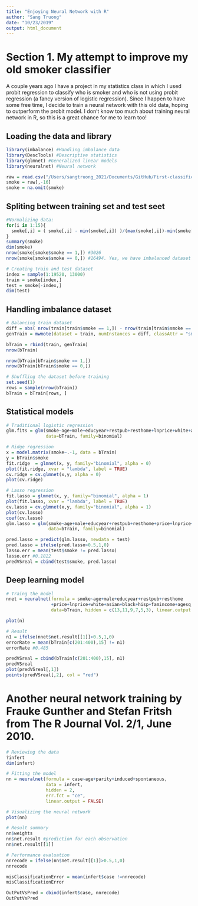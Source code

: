 ```yaml
---
title: "Enjoying Neural Network with R"
author: "Sang Truong"
date: "10/23/2019"
output: html_document
---
```


# Section 1. My attempt to improve my old smoker classifier

A couple years ago I have a project in my statistics class in which I used probit regression to classify who is smoker and who is not using probit regression (a fancy version of logistic regression). Since I happen to have some free time, I decide to train a neural network with this old data, hoping to outperform the probit model. I don't know too much about training neural network in R, so this is a great chance for me to learn too! 

## Loading the data and library

```r
library(imbalance) #Handling imbalance data
library(DescTools) #Descriptive statistics
library(glmnet) #Generalized linear models 
library(neuralnet) #Neural network

raw = read.csv("/Users/sangtruong_2021/Documents/GitHub/First-classification/raw.csv")
smoke = raw[,-16]
smoke = na.omit(smoke)
```

## Spliting between training set and test seet

```r
#Normalizing data: 
for(i in 1:15){
  smoke[,i] = ( smoke[,i] - min(smoke[,i]) )/(max(smoke[,i])-min(smoke[,i]))
}
summary(smoke)
dim(smoke)
nrow(smoke[smoke$smoke == 1,]) #3026
nrow(smoke[smoke$smoke == 0,]) #16494. Yes, we have imbalanced dataset

# Creating train and test dataset
index = sample(1:19520, 13000)
train = smoke[index,]
test = smoke[-index,]
dim(test)
```

## Handling imbalance dataset
```r
# Balancing train dataset
diff = abs( nrow(train[train$smoke == 1,]) - nrow(train[train$smoke == 0,]) )
genTrain = mwmote(dataset = train, numInstances = diff, classAttr = "smoke")

bTrain = rbind(train, genTrain)
nrow(bTrain)

nrow(bTrain[bTrain$smoke == 1,])
nrow(bTrain[bTrain$smoke == 0,])

# Shuffling the dataset before training 
set.seed(1)
rows = sample(nrow(bTrain))
bTrain = bTrain[rows, ]
```

## Statistical models
```r
# Traditional logistic regression
glm.fits = glm(smoke~age+male+educyear+restpub+resthome+lnprice+white+asian+black+hisp+famincome+agesq,
               data=bTrain, family=binomial)

# Ridge regression
x = model.matrix(smoke~.-1, data = bTrain)
y = bTrain$smoke
fit.ridge  = glmnet(x, y, family="binomial", alpha = 0)
plot(fit.ridge, xvar = "lambda", label = TRUE)
cv.ridge = cv.glmnet(x,y, alpha = 0)
plot(cv.ridge)

# Lasso regression
fit.lasso = glmnet(x, y, family="binomial", alpha = 1)
plot(fit.lasso, xvar = "lambda", label = TRUE)
cv.lasso = cv.glmnet(x,y, family="binomial", alpha = 1)
plot(cv.lasso)
coef(cv.lasso)
glm.lasso = glm(smoke~age+male+educyear+restpub+resthome+price+lnprice+white+asian+black+hisp+famincome+agesq,
                data=bTrain, family=binomial)

pred.lasso = predict(glm.lasso, newdata = test)
pred.lasso = ifelse(pred.lasso>0.5,1,0)
lasso.err = mean(test$smoke != pred.lasso)
lasso.err #0.1822
predVSreal = cbind(test$smoke, pred.lasso)
```

## Deep learning model
```r
# Traing the model
nnet = neuralnet(formula = smoke~age+male+educyear+restpub+resthome
                 +price+lnprice+white+asian+black+hisp+famincome+agesq,
                 data=bTrain, hidden = c(13,11,9,7,5,3), linear.output = FALSE)

plot(n)

# Result
n1 = ifelse(nnet$net.result[[1]]>0.5,1,0)
errorRate = mean(bTrain[c(201:400),15] != n1)
errorRate #0.485

predVSreal = cbind(bTrain[c(201:400),15], n1)
predVSreal
plot(predVSreal[,1])
points(predVSreal[,2], col = "red")

```

# Another neural network training by Frauke Gunther and Stefan Fritsh from The R Journal Vol. 2/1, June 2010.

```r
# Reviewing the data
?infert
dim(infert)

# Fitting the model
nn = neuralnet(formula = case~age+parity+induced+spontaneous,
               data = infert,
               hidden = 2,
               err.fct = "ce",
               linear.output = FALSE)

# Visualizing the neural network
plot(nn)

# Result summary
nn$weights
nn$net.result #prediction for each observation
nn$net.result[[1]]

# Performance evaluation
nnrecode = ifelse(nn$net.result[[1]]>0.5,1,0)
nnrecode

misClassificationError = mean(infert$case !=nnrecode)
misClassificationError

OutPutVsPred = cbind(infert$case, nnrecode)
OutPutVsPred
```































